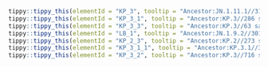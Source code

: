 



```r
tippy::tippy_this(elementId = "KP_3", tooltip = "Ancestor:JN.1.11.1//314 samples in last 120 days.//Alias of B.1.1.529.2.86.1.1.11.1.3, S:Q493E, from sars-cov-2-variants/lineage-proposals#1410")
tippy::tippy_this(elementId = "KP_3_1", tooltip = "Ancestor:KP.3//286 samples in last 120 days.//Alias of B.1.1.529.2.86.1.1.11.1.3.1, G15372T, A19722G")
tippy::tippy_this(elementId = "KP_3_3", tooltip = "Ancestor:KP.3//63 samples in last 120 days.//Alias of B.1.1.529.2.86.1.1.11.1.3.3, N:R204P")
tippy::tippy_this(elementId = "LB_1", tooltip = "Ancestor:JN.1.9.2//301 samples in last 120 days.//Alias of B.1.1.529.2.86.1.1.9.2.1, S:F456L (T22928C)")
tippy::tippy_this(elementId = "KP_2_3", tooltip = "Ancestor:KP.2//273 samples in last 120 days.//Alias of B.1.1.529.2.86.1.1.11.1.2.3, S:H146Q, ORF3a:K67N, S:31del")
tippy::tippy_this(elementId = "KP_3_1_1", tooltip = "Ancestor:KP.3.1//35 samples in last 120 days.//Alias of B.1.1.529.2.86.1.1.11.1.3.1.1, ORF1a:S4286C, C12616T, S:S31del, Spain")
tippy::tippy_this(elementId = "KP_3_2", tooltip = "Ancestor:KP.3//716 samples in last 120 days.//Alias of B.1.1.529.2.86.1.1.11.1.3.2, A2611C, C22858T")
```
